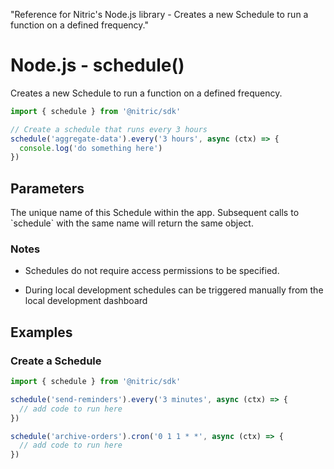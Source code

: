   "Reference for Nitric's Node.js library - Creates a new Schedule to run a function on a defined frequency."

# Node.js - schedule()

Creates a new Schedule to run a function on a defined frequency.

```javascript
import { schedule } from '@nitric/sdk'

// Create a schedule that runs every 3 hours
schedule('aggregate-data').every('3 hours', async (ctx) => {
  console.log('do something here')
})
```

## Parameters

<Properties>
  <Property name="description" required type="string">
    The unique name of this Schedule within the app. Subsequent calls to
    `schedule` with the same name will return the same object.
  </Property>
</Properties>

### Notes

- Schedules do not require access permissions to be specified.

- During local development schedules can be triggered manually from the local development dashboard

## Examples

### Create a Schedule

```javascript
import { schedule } from '@nitric/sdk'

schedule('send-reminders').every('3 minutes', async (ctx) => {
  // add code to run here
})

schedule('archive-orders').cron('0 1 1 * *', async (ctx) => {
  // add code to run here
})
```

